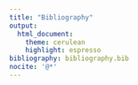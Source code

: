 ```yaml
---
title: "Bibliography"
output:
  html_document:
    theme: cerulean
    highlight: espresso
bibliography: bibliography.bib
nocite: '@*'    
---
```

